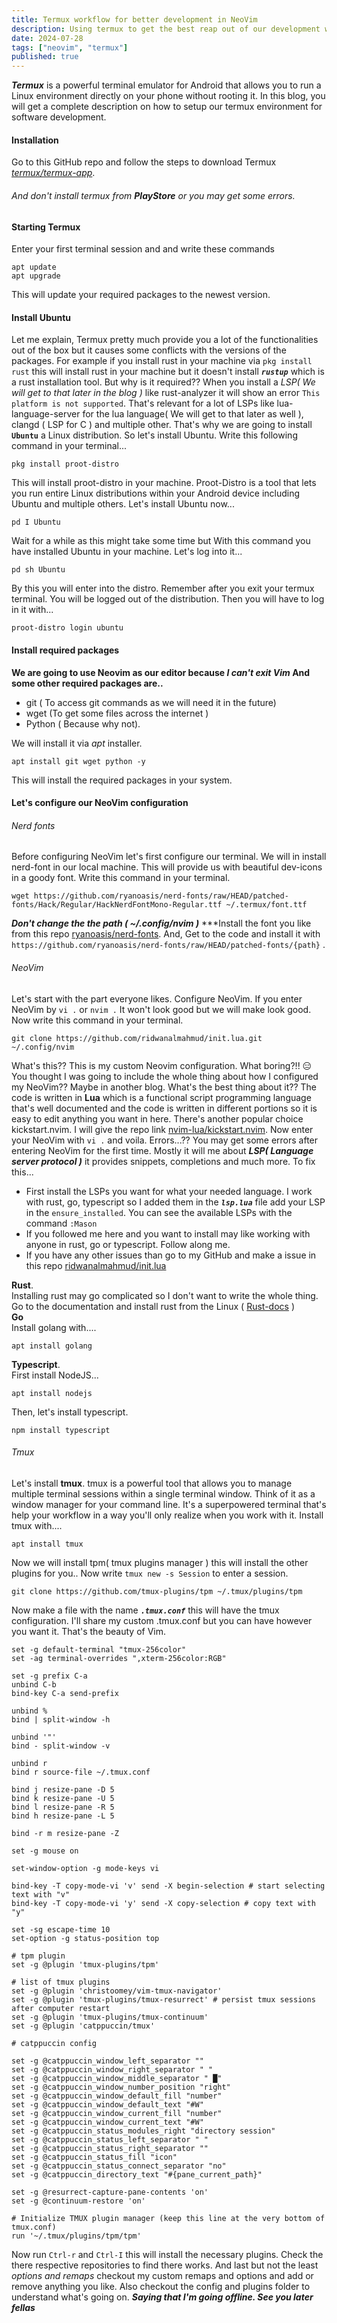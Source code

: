 ```yaml
---
title: Termux workflow for better development in NeoVim
description: Using termux to get the best reap out of our development workflow.
date: 2024-07-28
tags: ["neovim", "termux"]
published: true
---
```

***Termux*** is a powerful terminal emulator for Android that allows you to run a Linux environment directly on your phone without rooting it. In this blog, you will get a complete description on how to setup our termux environment for software development.       
#### Installation
Go to this GitHub repo and follow the steps to download Termux *[termux/termux-app](https://github.com/termux/termux-app)*.     
###### And don't install termux from **PlayStore** or you may get some errors.
#### Starting Termux
Enter your first terminal session and and write these commands
```
apt update
apt upgrade
```
This will update your required packages to the newest version.
#### Install Ubuntu
Let me explain, Termux pretty much provide you a lot of the functionalities out of the box but it causes some conflicts with the versions of the packages. For example if you install rust in your machine via `pkg install rust` this will install rust in your machine but it doesn't install ***`rustup`*** which is a rust installation tool. But why is it required?? When you install a *LSP( We will get to that later in the blog )* like rust-analyzer it will show an error `This platform is not supported`. That's relevant for a lot of LSPs like lua-language-server for the lua language( We will get to that later as well ), clangd ( LSP for C ) and multiple other. That's why we are going to install **`Ubuntu`** a Linux distribution. So let's install Ubuntu. Write this following command in your terminal...
```
pkg install proot-distro
```
This will install proot-distro in your machine. Proot-Distro is a tool that lets you run entire Linux distributions within your Android device including Ubuntu and multiple others. Let's install Ubuntu now...
```
pd I Ubuntu
```
Wait for a while as this might take some time but With this command you have installed Ubuntu in your machine. Let's log into it...
```
pd sh Ubuntu
```
By this you will enter into the distro. Remember after you exit your termux terminal. You will be logged out of the distribution. Then you will have to log in it with...
```
proot-distro login ubuntu
```
#### Install required packages
**We are going to use Neovim as our editor because ***I can't exit Vim*** And some other required packages are..**
- git ( To access git commands as we will need it in the future)
- wget (To get some files across the internet )
- Python ( Because why not).         


We will install it via *apt* installer.     
     
```
apt install git wget python -y
```
This will install the required packages in your system.
#### Let's configure our NeoVim configuration
###### Nerd fonts
Before configuring NeoVim let's first configure our terminal. We will in install nerd-font in our local machine. This will provide us with beautiful dev-icons in a goody font. Write this command in your terminal.
```
wget https://github.com/ryanoasis/nerd-fonts/raw/HEAD/patched-fonts/Hack/Regular/HackNerdFontMono-Regular.ttf ~/.termux/font.ttf
```
***Don't change the the path ( ~/.config/nvim )***
***Install the font you like from this repo [ryanoasis/nerd-fonts](https://github.com/ryanoasis/nerd-fonts). And, Get to the code and install it with  `https://github.com/ryanoasis/nerd-fonts/raw/HEAD/patched-fonts/{path}` .
###### NeoVim
Let's start with the part everyone likes. Configure NeoVim. If you enter NeoVim by  `vi .` or  `nvim .` It won't look good but we will make look good. Now write this command in your terminal.
```
git clone https://github.com/ridwanalmahmud/init.lua.git ~/.config/nvim
```
What's this?? This is my custom Neovim configuration. What boring?!! 😑 You thought I was going to include the whole thing about how I configured my NeoVim?? Maybe in another blog. What's the best thing about it?? The code is written in **Lua** which is a functional script programming language that's well documented and the code is written in different portions so it is easy to edit anything you want in here. There's another popular choice kickstart.nvim. I will give the repo link [nvim-lua/kickstart.nvim](https://github.com/nvim-lua/kickstart.nvim). Now enter your NeoVim with  `vi .` and voila. Errors...?? You may get some errors after entering NeoVim for the first time. Mostly it will me about ***LSP( Language server protocol )*** it provides snippets, completions and much more. To fix this...
- First install the LSPs you want for what your needed language. I work with rust, go, typescript so I added them in the  ***`lsp.lua`***  file add your LSP in the  `ensure_installed`. You can see the available LSPs with the command `:Mason`
- If you followed me here and you want to install may like working with anyone in rust, go or typescript. Follow along me.
- If you have any other issues than go to my GitHub and make a issue in this repo [ridwanalmahmud/init.lua](https://github.com/ridwanalmahmud/init.lua)


**Rust**.       
Installing rust may go complicated so I don't want to write the whole thing. Go to the documentation and install rust from the Linux ( [Rust-docs]( https://www.rust-lang.org/learn/get-started ) )         
**Go**                        
Install golang with....
```
apt install golang
```
**Typescript**.      
First install NodeJS...
```
apt install nodejs
```
Then, let's install typescript.
```
npm install typescript
```
###### Tmux
Let's install **tmux**. tmux is a powerful tool that allows you to manage multiple terminal sessions within a single terminal window. Think of it as a window manager for your command line. It's a superpowered terminal that's help your workflow in a way you'll only realize when you work with it. Install tmux with....
```
apt install tmux
```
Now we will install tpm( tmux plugins manager ) this will install the other plugins for you..
Now write `tmux new -s Session` to enter a session. 
```
git clone https://github.com/tmux-plugins/tpm ~/.tmux/plugins/tpm
```
Now make a file with the name ***`.tmux.conf`***  this will have the tmux configuration. I'll share my custom .tmux.conf but you can have however you want it. That's the beauty of Vim.
```shell
set -g default-terminal "tmux-256color"
set -ag terminal-overrides ",xterm-256color:RGB"

set -g prefix C-a
unbind C-b
bind-key C-a send-prefix

unbind %
bind | split-window -h 

unbind '"'
bind - split-window -v

unbind r
bind r source-file ~/.tmux.conf

bind j resize-pane -D 5
bind k resize-pane -U 5
bind l resize-pane -R 5
bind h resize-pane -L 5

bind -r m resize-pane -Z

set -g mouse on

set-window-option -g mode-keys vi

bind-key -T copy-mode-vi 'v' send -X begin-selection # start selecting text with "v"
bind-key -T copy-mode-vi 'y' send -X copy-selection # copy text with "y"

set -sg escape-time 10
set-option -g status-position top

# tpm plugin
set -g @plugin 'tmux-plugins/tpm'

# list of tmux plugins
set -g @plugin 'christoomey/vim-tmux-navigator'
set -g @plugin 'tmux-plugins/tmux-resurrect' # persist tmux sessions after computer restart
set -g @plugin 'tmux-plugins/tmux-continuum'
set -g @plugin 'catppuccin/tmux'

# catppuccin config

set -g @catppuccin_window_left_separator ""
set -g @catppuccin_window_right_separator " "
set -g @catppuccin_window_middle_separator " █"
set -g @catppuccin_window_number_position "right"
set -g @catppuccin_window_default_fill "number"
set -g @catppuccin_window_default_text "#W"
set -g @catppuccin_window_current_fill "number"
set -g @catppuccin_window_current_text "#W"
set -g @catppuccin_status_modules_right "directory session"
set -g @catppuccin_status_left_separator " "
set -g @catppuccin_status_right_separator ""
set -g @catppuccin_status_fill "icon"
set -g @catppuccin_status_connect_separator "no"
set -g @catppuccin_directory_text "#{pane_current_path}"

set -g @resurrect-capture-pane-contents 'on'
set -g @continuum-restore 'on'

# Initialize TMUX plugin manager (keep this line at the very bottom of tmux.conf)
run '~/.tmux/plugins/tpm/tpm'
```
Now run `Ctrl-r` and `Ctrl-I` this will install the necessary plugins. Check the there respective repositories to find there works. And last but not the least *options and remaps* checkout my custom remaps and options and add or remove anything you like.
Also checkout the config and plugins folder to understand what's going on.
***Saying that I'm going offline. See you later fellas***
